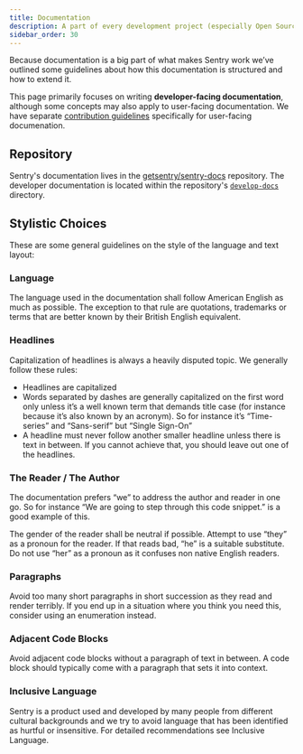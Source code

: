 ```yaml
---
title: Documentation
description: A part of every development project (especially Open Source projects) is documentation that explains how it works. Sentry is not any different.
sidebar_order: 30
---
```


Because documentation is a big part of what makes Sentry work we’ve outlined some guidelines about how this documentation is structured and how to extend it.

This page primarily focuses on writing **developer-facing documentation**, although some concepts may also apply to user-facing documentation. We have separate [contribution guidelines](https://docs.sentry.io/contributing/) specifically for user-facing documenation.

## Repository

Sentry's documentation lives in the [getsentry/sentry-docs](https://github.com/getsentry/sentry-docs) repository. The developer documentation is located within the repository's [`develop-docs`](https://github.com/getsentry/sentry-docs/tree/master/develop-docs) directory.

## Stylistic Choices

These are some general guidelines on the style of the language and text layout:

### Language

The language used in the documentation shall follow American English as much as possible. The exception to that rule are quotations, trademarks or terms that are better known by their British English equivalent.

### Headlines

Capitalization of headlines is always a heavily disputed topic. We generally follow these rules:

- Headlines are capitalized
- Words separated by dashes are generally capitalized on the first word only unless it’s a well known term that demands title case (for instance because it’s also known by an acronym). So for instance it’s “Time-series” and “Sans-serif” but “Single Sign-On”
- A headline must never follow another smaller headline unless there is text in between. If you cannot achieve that, you should leave out one of the headlines.

### The Reader / The Author

The documentation prefers “we” to address the author and reader in one go. So for instance “We are going to step through this code snippet.” is a good example of this.

The gender of the reader shall be neutral if possible. Attempt to use “they” as a pronoun for the reader. If that reads bad, “he” is a suitable substitute. Do not use “her” as a pronoun as it confuses non native English readers.

### Paragraphs

Avoid too many short paragraphs in short succession as they read and render terribly. If you end up in a situation where you think you need this, consider using an enumeration instead.

### Adjacent Code Blocks

Avoid adjacent code blocks without a paragraph of text in between. A code block should typically come with a paragraph that sets it into context.

### Inclusive Language

Sentry is a product used and developed by many people from different cultural backgrounds and we try to avoid language that has been identified as hurtful or insensitive. For detailed recommendations see <Link to="/development/inclusive-language/">Inclusive Language</Link>.
